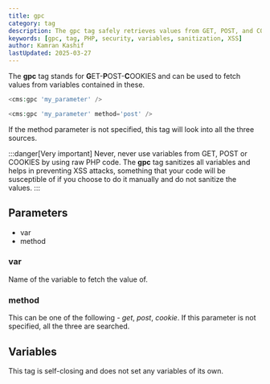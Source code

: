 ```yaml
---
title: gpc
category: tag
description: The gpc tag safely retrieves values from GET, POST, and COOKIES variables, providing built-in sanitization to prevent XSS attacks.
keywords: [gpc, tag, PHP, security, variables, sanitization, XSS]
author: Kamran Kashif
lastUpdated: 2025-03-27
---
```


The **gpc** tag stands for **G**ET-**P**OST-**C**OOKIES and can be used to fetch values from variables contained in these.

```php
<cms:gpc 'my_parameter' />
```

```php
<cms:gpc 'my_parameter' method='post' />
```

If the method parameter is not specified, this tag will look into all the three sources.

:::danger[Very important]
Never, never use variables from GET, POST or COOKIES by using raw PHP code. The **gpc** tag sanitizes all variables and helps in preventing XSS attacks, something that your code will be susceptible of if you choose to do it manually and do not sanitize the values.
:::

## Parameters

- var
- method

### var

Name of the variable to fetch the value of.

### method

This can be one of the following - _get_, _post_, _cookie_.
If this parameter is not specified, all the three are searched.

## Variables

This tag is self-closing and does not set any variables of its own.
